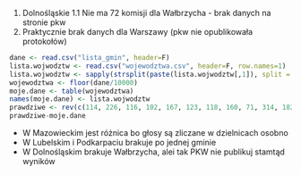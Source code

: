 
1. Dolnośląskie
1.1 Nie ma 72 komisji dla Wałbrzycha - brak danych na stronie pkw
4. Praktycznie brak danych dla Warszawy (pkw nie opublikowała protokołów)


```r
dane <- read.csv("lista_gmin", header=F)
lista.wojwodztw <- read.csv("wojewodztwa.csv", header=F, row.names=1)
lista.wojwodztw <- sapply(strsplit(paste(lista.wojwodztw[,1]), split = " "), function(x) x[3])
wojewodztwa <- floor(dane/10000)
moje.dane <- table(wojewodztwa)
names(moje.dane) <- lista.wojwodztw
prawdziwe <- rev(c(114, 226, 116, 102, 167, 123, 118, 160, 71, 314, 182, 177, 83, 213, 144, 169))
prawdziwe-moje.dane
```

* W Mazowieckim jest różnica bo głosy są zliczane w dzielnicach osobno
* W Lubelskim i Podkarpaciu brakuje po jednej gminie
* W Dolnośląskim brakuje Wałbrzycha, alei tak PKW nie publikuj stamtąd wyników

